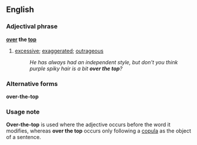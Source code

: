 ==English==
===Adjectival phrase===
'''[[over]] the [[top]]'''
#[[excessive]]; [[exaggerated]]; [[outrageous]]
#:''He has always had an independent style, but don't you think purple spiky hair is a bit '''over the top'''?''

===Alternative forms===
'''over-the-top'''

===Usage note===
'''Over-the-top''' is used where the adjective occurs before the word it modifies, whereas '''over the top''' occurs only following a [[copula]] as the object of a sentence.